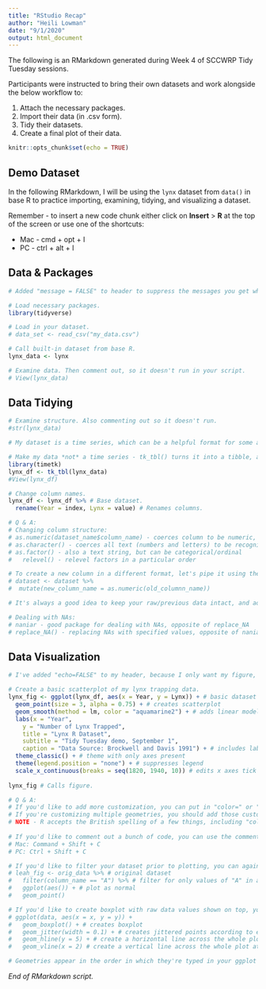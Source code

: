 ```yaml
---
title: "RStudio Recap"
author: "Heili Lowman"
date: "9/1/2020"
output: html_document
---
```


The following is an RMarkdown generated during Week 4 of SCCWRP Tidy Tuesday sessions.

Participants were instructed to bring their own datasets and work alongside the below workflow to:

1. Attach the necessary packages.
1. Import their data (in .csv form).
1. Tidy their datasets.
1. Create a final plot of their data.

```r
knitr::opts_chunk$set(echo = TRUE)
```

## Demo Dataset

In the following RMarkdown, I will be using the `lynx` dataset from `data()` in base R to practice importing, examining, tidying, and visualizing a dataset.

Remember - to insert a new code chunk either click on **Insert** > **R** at the top of the screen or use one of the shortcuts: 

- Mac - cmd + opt + I
- PC - ctrl + alt + I

## Data & Packages

```r

# Added "message = FALSE" to header to suppress the messages you get when loading the tidyverse printing out in your knit document.

# Load necessary packages.
library(tidyverse)

```


```r

# Load in your dataset.
# data_set <- read_csv("my_data.csv")

# Call built-in dataset from base R.
lynx_data <- lynx

# Examine data. Then comment out, so it doesn't run in your script.
# View(lynx_data)

```


## Data Tidying

```r

# Examine structure. Also commenting out so it doesn't run.
#str(lynx_data)

# My dataset is a time series, which can be a helpful format for some analyses, but I don't want it that way for this purpose.

# Make my data *not* a time series - tk_tbl() turns it into a tibble, another name for a normal dataset.
library(timetk)
lynx_df <- tk_tbl(lynx_data)
#View(lynx_df)

# Change column names.
lynx_df <- lynx_df %>% # Base dataset.
  rename(Year = index, Lynx = value) # Renames columns.

# Q & A:
# Changing column structure:
# as.numeric(dataset_name$column_name) - coerces column to be numeric, forces all non-numeric values to be "NA", may not work if you have an unrecognized character symbol
# as.character() - coerces all text (numbers and letters) to be recognized as characters
# as.factor() - also a text string, but can be categorical/ordinal
#   relevel() - relevel factors in a particular order

# To create a new column in a different format, let's pipe it using the tidyverse!
# dataset <- dataset %>%
#  mutate(new_column_name = as.numeric(old_columnn_name)) 

# It's always a good idea to keep your raw/previous data intact, and add a newly formatted column under a new name.

# Dealing with NAs:
# naniar - good package for dealing with NAs, opposite of replace_NA
# replace_NA() - replacing NAs with specified values, opposite of naniar


```


## Data Visualization

```r

# I've added "echo=FALSE" to my header, because I only want my figure, not my code, to knit in the final document.

# Create a basic scatterplot of my lynx trapping data.
lynx_fig <- ggplot(lynx_df, aes(x = Year, y = Lynx)) + # basic dataset
  geom_point(size = 3, alpha = 0.75) + # creates scatterplot
  geom_smooth(method = lm, color = "aquamarine2") + # adds linear model
  labs(x = "Year",
    y = "Number of Lynx Trapped",
    title = "Lynx R Dataset",
    subtitle = "Tidy Tuesday demo, September 1",
    caption = "Data Source: Brockwell and Davis 1991") + # includes labels
  theme_classic() + # theme with only axes present
  theme(legend.position = "none") + # suppresses legend
  scale_x_continuous(breaks = seq(1820, 1940, 10)) # edits x axes tick marks
  
lynx_fig # Calls figure.  

# Q & A:
# If you'd like to add more customization, you can put in "color=" or "shape=" in the aesthetics of ggplot.
# If you're customizing multiple geometries, you should add those customizations to the parentheses of that geometry - e.g., geom_point(aes(color="aquamarine3")).
# NOTE - R accepts the British spelling of a few things, including "colour" in lieu of "color".
  
# If you'd like to comment out a bunch of code, you can use the commenting out shortcut:
# Mac: Command + Shift + C
# PC: Ctrl + Shift + C

# If you'd like to filter your dataset prior to plotting, you can again use the tidyverse to do so:
# leah_fig <- orig_data %>% # original dataset
#   filter(column_name == "A") %>% # filter for only values of "A" in a column
#   ggplot(aes()) + # plot as normal
#   geom_point()

# If you'd like to create boxplot with raw data values shown on top, you can layer your geometries like so:
# ggplot(data, aes(x = x, y = y)) +
#   geom_boxplot() + # creates boxplot
#   geom_jitter(width = 0.1) + # creates jittered points according to each category along the x axis
#   geom_hline(y = 5) + # create a horizontal line across the whole plot at y = 5
#   geom_vline(x = 2) # create a vertical line across the whole plot at x = 2

# Geometries appear in the order in which they're typed in your ggplot text, so layer logically!

```

*End of RMarkdown script.*